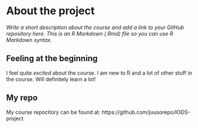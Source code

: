 
# About the project

*Write a short description about the course and add a link to your GitHub repository here. This is an R Markdown (.Rmd) file so you can use R Markdown syntax.*

## Feeling at the beginning

I feel quite *excited* about the course. I am new to R and a lot of other stuff in the course. Will definitely learn a lot!

## My repo

My course repocitory can be found at: https://github.com/juusorepo/IODS-project


